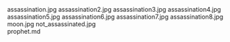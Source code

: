     
<PopImage className="w-full sm:w-[inherit] float-right clear-right sm:m-1 sm:ml-4" src={JPG_assassination_jpg} alt="assassination.jpg">
	assassination.jpg
</PopImage>
<PopImage className="w-full sm:w-[inherit] float-left clear-left sm:m-1 sm:mr-4" src={JPG_assassination2_jpg} alt="assassination2.jpg">
	assassination2.jpg
</PopImage>
<PopImage className="w-full sm:w-[inherit] float-right clear-right sm:m-1 sm:ml-4" src={JPG_assassination3_jpg} alt="assassination3.jpg">
	assassination3.jpg
</PopImage>
<PopImage className="w-full sm:w-[inherit] float-left clear-left sm:m-1 sm:mr-4" src={JPG_assassination4_jpg} alt="assassination4.jpg">
	assassination4.jpg
</PopImage>
<PopImage className="w-full sm:w-[inherit] float-right clear-right sm:m-1 sm:ml-4" src={JPG_assassination5_jpg} alt="assassination5.jpg">
	assassination5.jpg
</PopImage>
<PopImage className="w-full sm:w-[inherit] float-left clear-left sm:m-1 sm:mr-4" src={JPG_assassination6_jpg} alt="assassination6.jpg">
	assassination6.jpg
</PopImage>
<PopImage className="w-full sm:w-[inherit] float-right clear-right sm:m-1 sm:ml-4" src={JPG_assassination7_jpg} alt="assassination7.jpg">
	assassination7.jpg
</PopImage>
<PopImage className="w-full sm:w-[inherit] float-left clear-left sm:m-1 sm:mr-4" src={JPG_assassination8_jpg} alt="assassination8.jpg">
	assassination8.jpg
</PopImage>
<PopImage className="w-full sm:w-[inherit] float-right clear-right sm:m-1 sm:ml-4" src={JPG_moon_jpg} alt="moon.jpg">
	moon.jpg
</PopImage>
<PopImage className="w-full sm:w-[inherit] float-left clear-left sm:m-1 sm:mr-4" src={JPG_not_assassinated_jpg} alt="not_assassinated.jpg">
	not_assassinated.jpg
</PopImage>
<div className="w-full md:max-w-[80rem] float-right italic">
	<MD_prophet_md />
	prophet.md
</div>
